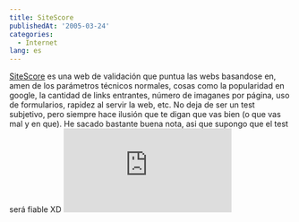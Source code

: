 ```yaml
---
title: SiteScore
publishedAt: '2005-03-24'
categories:
  - Internet
lang: es
---
```


[SiteScore](http://www.silktide.com/sitescore) es una web de validación que puntua las webs basandose en, amen de los parámetros técnicos normales, cosas como la popularidad en google, la cantidad de links entrantes, número de imaganes por página, uso de formularios, rapidez al servir la web, etc. No deja de ser un test subjetivo, pero siempre hace ilusión que te digan que vas bien (o que vas mal y en que). He sacado bastante buena nota, asi que supongo que el test será fiable XD [![Silktide SiteScore for this website](http://sitescore.silktide.com/index.php?siteScoreUrl=http%3A%2F%2Fblog.rick.f2o.org)](http://www.silktide.com/report.php?url=http%3A%2F%2Fblog.rick.f2o.org)
